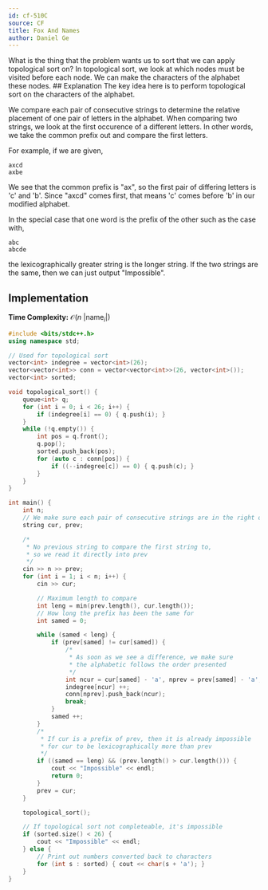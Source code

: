```yaml
---
id: cf-510C
source: CF
title: Fox And Names
author: Daniel Ge
---
```


<Spoiler title="Hint 1">
What is the thing that the problem wants us to sort that we can apply topological sort on?
</Spoiler>

<Spoiler title="Hint 2">
In topological sort, we look at which nodes must be visited before each node. We can make the characters of the alphabet these nodes.
</Spoiler>

<Spoiler title="Solution">
## Explanation
The key idea here is to perform topological sort on the characters of the alphabet. 

We compare each pair of consecutive strings to determine the relative placement of one pair of letters in the alphabet. When comparing two strings, 
we look at the first occurence of a different letters. In other words, we take the common prefix out and compare the first letters. 

For example, if we are given,
```
axcd
axbe
```
We see that the common prefix is "ax", so the first pair of differing letters is 'c' and 'b'. 
Since "axcd" comes first, that means 'c' comes before 'b' in our modified alphabet.

In the special case that one word is the prefix of the other such as the case with,
```
abc
abcde
```
the lexicographically greater string is the longer string. If the two strings are the same, then we can just output "Impossible".

## Implementation

**Time Complexity:** $\mathcal{O}(n\text{ |name}_i|)$

<LanguageSection>
<CPPSection>

```cpp
#include <bits/stdc++.h>
using namespace std;

// Used for topological sort
vector<int> indegree = vector<int>(26);
vector<vector<int>> conn = vector<vector<int>>(26, vector<int>());
vector<int> sorted;

void topological_sort() {
	queue<int> q;
	for (int i = 0; i < 26; i++) {
		if (indegree[i] == 0) { q.push(i); }
	}
	while (!q.empty()) {
		int pos = q.front();
		q.pop();
		sorted.push_back(pos);
		for (auto c : conn[pos]) {
			if ((--indegree[c]) == 0) { q.push(c); }
		}
	}
}

int main() {
	int n;
	// We make sure each pair of consecutive strings are in the right order
	string cur, prev;  

	/*
	 * No previous string to compare the first string to, 
	 * so we read it directly into prev
	 */
	cin >> n >> prev;  
	for (int i = 1; i < n; i++) {
		cin >> cur;

		// Maximum length to compare
		int leng = min(prev.length(), cur.length());  
		// How long the prefix has been the same for
		int samed = 0;

		while (samed < leng) {
			if (prev[samed] != cur[samed]) {
				/*
				 * As soon as we see a difference, we make sure 
				 * the alphabetic follows the order presented
				 */
				int ncur = cur[samed] - 'a', nprev = prev[samed] - 'a';
				indegree[ncur] ++;
				conn[nprev].push_back(ncur);
				break;
			}
			samed ++;
		}
		/*
		 * If cur is a prefix of prev, then it is already impossible 
		 * for cur to be lexicographically more than prev
		 */
		if ((samed == leng) && (prev.length() > cur.length())) {
			cout << "Impossible" << endl;
			return 0;
		}
		prev = cur;
	}

	topological_sort();

	// If topological sort not completeable, it's impossible
	if (sorted.size() < 26) {
		cout << "Impossible" << endl;
	} else {
		// Print out numbers converted back to characters
		for (int s : sorted) { cout << char(s + 'a'); }
	}
}
```
</CPPSection>
</LanguageSection>

</Spoiler>